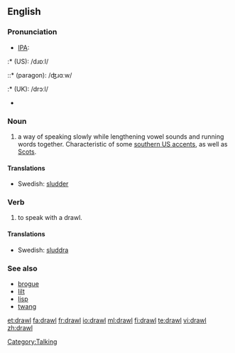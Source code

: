 ==English==

===Pronunciation===
* [[IPA]]:
:* (US): /dɹɒːl/
::* (paragon): /ʤɹɑːw/
:* (UK): /drɔːl/
* {{SAMPA|/drO:l/}}
*: {{rhymes|ɔːl}}

===Noun===
{{en-noun}}

# a way of speaking slowly while lengthening vowel sounds and running words together. Characteristic of some [[Wikipedia:Southern American English|southern US accents]], as well as [[Wikipedia:Scots|Scots]].

====Translations====
* Swedish: [[sludder]]

===Verb===
{{en-verb|drawls|drawling|drawled|drawled}}

# to speak with a drawl.

====Translations====
* Swedish: [[sluddra]]

===See also===
* [[brogue]]
* [[lilt]]
* [[lisp]]
* [[twang]]

[[Category:Talking]]

[[et:drawl]]
[[fa:drawl]]
[[fr:drawl]]
[[io:drawl]]
[[ml:drawl]]
[[fi:drawl]]
[[te:drawl]]
[[vi:drawl]]
[[zh:drawl]]